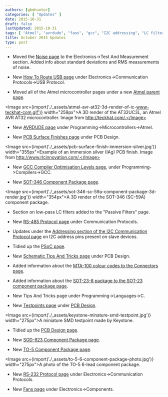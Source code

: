 ```yaml
---
authors: [gbmhunter]
categories: [ "Updates" ]
date: 2015-10-31
draft: false
lastUpdated: 2015-10-31
tags: [ "Atmel", "avrdude", "fans", "gcc", "I2C addressing", "LC filters", "MTA-100", "noise", "PCBs", "PSoC", "RMS", "RS-232", "RS-485", "SOD-923", "SOT-23-8", "SOT-346", "surface finish", "tests", "test points", "TO-5", "USB" ] 
title: October 2015 Updates
type: post
---
```



* Moved the [Noise page](/electronics/circuit-design/electrical-noise/) to the Electronics->Test And Measurement section. Added info about standard deviations and RMS measurements of noise.

* New [How To Route USB page](/electronics/communication-protocols/usb-protocol/how-to-route-usb-tracks) under Electronics->Communication Protocols->USB Protocol.

* Moved all of the Atmel microcontroller pages under a new [Atmel parent page](/programming/microcontrollers/atmel).  


<Image src={import('./_assets/atmel-avr-at32-3d-render-of-ic-www-teckhat-com.gif')} width="259px">A 3D render of the AT32UC3L, an Atmel AVR AT32 microcontroller. Image from http://teckhat.com/.</Image>  

* New [AVRDUDE page](/programming/microcontrollers/atmel/avrdude) under Programming->Microcontrollers->Atmel.

* New [PCB Surface Finishes page](/pcb-design/pcb-surface-finishes) under PCB Design.  


<Image src={import('./_assets/pcb-surface-finish-immersion-silver.jpg')} width="355px">Example of an immersion silver (IAg) PCB finish. Image from http://www.rlcinnovation.com/.</Image>  

* New [GCC Compiler Optimisation Levels page](/programming/compilers/gcc/gcc-compiler-optimisation-levels), under Programming->Compilers->GCC.

* New [SOT-346 Component Package page](/pcb-design/component-packages/sot-346-component-package).  


<Image src={import('./_assets/sot-346-sc-59a-component-package-3d-render.jpg')} width="354px">A 3D render of the SOT-346 (SC-59A) component package.</Image>  

* Section on low-pass LC filters added to the "Passive Filters" page.

* New [RS-485 Protocol page](/electronics/communication-protocols/rs-485-protocol) under Communication Protocols.

* Updates under the [Addressing section of the I2C Communication Protocol page](/electronics/communication-protocols/i2c-communication-protocol/) on I2C address pins present on slave devices.

* Tidied up the [PSoC page](/programming/microcontrollers/psoc).

* New [Schematic Tips And Tricks page](/pcb-design/schematic-tips-and-tricks) under PCB Design.

* Added information about the [MTA-100 colour codes to the Connectors page](/electronics/components/connectors/#mtacst-100-connectors).

* Added information about the [SOT-23-8 package to the SOT-23 component package page](/pcb-design/component-packages/sot-23-component-package).

* New Tips And Tricks page under Programming->Languages->C.

* New [Testpoints page](/pcb-design/testpoints) under [PCB Design](/pcb-design).  


<Image src={import('./_assets/keystone-minature-smd-testpoint.jpg')} width="275px">A miniature SMD testpoint made by Keystone.</Image>  

* Tidied up the [PCB Design page](/pcb-design).

* New [SOD-923 Component Package page](/pcb-design/component-packages/sod-923-component-package).

* New [TO-5 Component Package page](/pcb-design/component-packages/to-5-component-package).  


<Image src={import('./_assets/to-5-6-component-package-photo.jpg')} width="275px">A photo of the TO-5 6-lead component package.</Image>  

* New [RS-232 Protocol page](/electronics/communication-protocols/rs-232-protocol) under Electronics->Communication Protocols.

* New [Fans page](/electronics/components/fans) under Electronics->Components.

